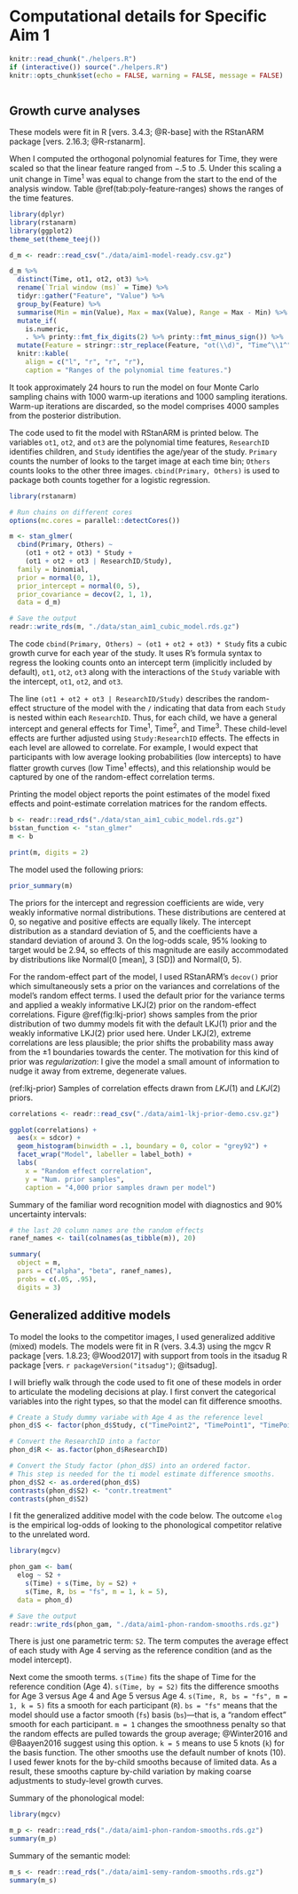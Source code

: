 Computational details for Specific Aim 1 {#aim1-gca-models}
========================================================================

```r
knitr::read_chunk("./helpers.R")
if (interactive()) source("./helpers.R")
knitr::opts_chunk$set(echo = FALSE, warning = FALSE, message = FALSE)
```

```r
```

Growth curve analyses
------------------------------------------------------------------------

These models were fit in R [vers. 3.4.3; @R-base] with the RStanARM package
[vers. 2.16.3; @R-rstanarm].

When I computed the orthogonal polynomial features for Time, they were
scaled so that the linear feature ranged from −.5 to .5. Under this
scaling a unit change in Time^1^ was equal to change from the start to
the end of the analysis window. Table \@ref(tab:poly-feature-ranges) shows
the ranges of the time features.

```r
library(dplyr)
library(rstanarm)
library(ggplot2)
theme_set(theme_teej())

d_m <- readr::read_csv("./data/aim1-model-ready.csv.gz")

d_m %>% 
  distinct(Time, ot1, ot2, ot3) %>% 
  rename(`Trial window (ms)` = Time) %>% 
  tidyr::gather("Feature", "Value") %>% 
  group_by(Feature) %>% 
  summarise(Min = min(Value), Max = max(Value), Range = Max - Min) %>% 
  mutate_if(
    is.numeric, 
    . %>% printy::fmt_fix_digits(2) %>% printy::fmt_minus_sign()) %>% 
  mutate(Feature = stringr::str_replace(Feature, "ot(\\d)", "Time^\\1^")) %>% 
  knitr::kable(
    align = c("l", "r", "r", "r"),
    caption = "Ranges of the polynomial time features.")
```

It took approximately 24 hours to run the model on four Monte Carlo
sampling chains with 1000 warm-up iterations and 1000 sampling
iterations. Warm-up iterations are discarded, so the model
comprises 4000 samples from the posterior distribution.

The code used to fit the model with RStanARM is printed below. The
variables `ot1`, `ot2`, and `ot3` are the polynomial time features,
`ResearchID` identifies children, and `Study` identifies the age/year of
the study. `Primary` counts the number of looks to the target image at
each time bin; `Others` counts looks to the other three images.
`cbind(Primary, Others)` is used to package both counts together for a
logistic regression.

```r
library(rstanarm)

# Run chains on different cores
options(mc.cores = parallel::detectCores())

m <- stan_glmer(
  cbind(Primary, Others) ~
    (ot1 + ot2 + ot3) * Study +
    (ot1 + ot2 + ot3 | ResearchID/Study),
  family = binomial,
  prior = normal(0, 1),
  prior_intercept = normal(0, 5),
  prior_covariance = decov(2, 1, 1),
  data = d_m)

# Save the output
readr::write_rds(m, "./data/stan_aim1_cubic_model.rds.gz")
```

The code `cbind(Primary, Others) ~ (ot1 + ot2 + ot3) * Study` fits a
cubic growth curve for each year of the study. It uses R's
formula syntax to regress the looking counts onto an intercept term
(implicitly included by default), `ot1`, `ot2`, `ot3` along with the
interactions of the `Study` variable with the intercept, `ot1`, `ot2`,
and `ot3`. 

The line `(ot1 + ot2 + ot3 | ResearchID/Study)` describes the
random-effect structure of the model with the `/` indicating that data
from each `Study` is nested within each `ResearchID`. Thus, for each
child, we have a general intercept and general effects for Time^1^,
Time^2^, and Time^3^. These child-level effects are further adjusted
using `Study:ResearchID` effects. The effects in each level are allowed
to correlate. For example, I would expect that participants with low
average looking probabilities (low intercepts) to have flatter growth
curves (low Time^1^ effects), and this relationship would be captured by
one of the random-effect correlation terms. 

Printing the model object reports the point estimates of the model fixed
effects and point-estimate correlation matrices for the random effects.

```r
b <- readr::read_rds("./data/stan_aim1_cubic_model.rds.gz")
b$stan_function <- "stan_glmer"
m <- b
```

```r
print(m, digits = 2)
```

The model used the following priors:

```r
prior_summary(m)
```

The priors for the intercept and regression coefficients are wide, very
weakly informative normal distributions. These distributions are
centered at 0, so negative and positive effects are equally likely. The
intercept distribution as a standard deviation of 5, and the
coefficients have a standard deviation of around 3. On the log-odds
scale, 95% looking to target would be 2.94, so effects of this magnitude
are easily accommodated by distributions like 
Normal(0 [mean], 3 [SD]) and Normal(0, 5).

For the random-effect part of the model, I used RStanARM's `decov()`
prior which simultaneously sets a prior on the variances and
correlations of the model's random effect terms. I used the default
prior for the variance terms and applied a weakly informative LKJ(2)
prior on the random-effect correlations. Figure \@ref(fig:lkj-prior)
shows samples from the prior distribution of two dummy models fit with
the default LKJ(1) prior and the weakly informative LKJ(2) prior used
here. Under LKJ(2), extreme correlations are less plausible; the prior
shifts the probability mass away from the ±1 boundaries towards the
center. The motivation for this kind of prior was *regularization*: I
give the model a small amount of information to nudge it away from
extreme, degenerate values.

(ref:lkj-prior) Samples of correlation effects drawn from *LKJ*(1) and *LKJ*(2) priors. 

```r
correlations <- readr::read_csv("./data/aim1-lkj-prior-demo.csv.gz")

ggplot(correlations) +
  aes(x = sdcor) +
  geom_histogram(binwidth = .1, boundary = 0, color = "grey92") +
  facet_wrap("Model", labeller = label_both) +
  labs(
    x = "Random effect correlation",
    y = "Num. prior samples",
    caption = "4,000 prior samples drawn per model")
```

Summary of the familiar word recognition model with diagnostics and 90%
uncertainty intervals:

```r
# the last 20 column names are the random effects
ranef_names <- tail(colnames(as_tibble(m)), 20)

summary(
  object = m, 
  pars = c("alpha", "beta", ranef_names),
  probs = c(.05, .95),
  digits = 3)
```





Generalized additive models
------------------------------------------------------------------------

To model the looks to the competitor images, I used generalized additive
(mixed) models. The models were fit in R (vers. 3.4.3) using the mgcv R
package [vers. 1.8.23; @Wood2017] with support from tools in the
itsadug R package [vers. `r packageVersion("itsadug")`; @itsadug].

I will briefly walk through the code used to fit one of these models in
order to articulate the modeling decisions at play. I first convert
the categorical variables into the right types, so that the model can 
fit difference smooths.

```r
# Create a Study dummy variabe with Age 4 as the reference level
phon_d$S <- factor(phon_d$Study, c("TimePoint2", "TimePoint1", "TimePoint3"))

# Convert the ResearchID into a factor
phon_d$R <- as.factor(phon_d$ResearchID)

# Convert the Study factor (phon_d$S) into an ordered factor.
# This step is needed for the ti model estimate difference smooths.
phon_d$S2 <- as.ordered(phon_d$S)
contrasts(phon_d$S2) <- "contr.treatment"
contrasts(phon_d$S2)
```

I fit the generalized additive model with the code below. The outcome
`elog` is the empirical log-odds of looking to the phonological
competitor relative to the unrelated word.

```r
library(mgcv)

phon_gam <- bam(
  elog ~ S2 +
    s(Time) + s(Time, by = S2) +
    s(Time, R, bs = "fs", m = 1, k = 5),
  data = phon_d)

# Save the output
readr::write_rds(phon_gam, "./data/aim1-phon-random-smooths.rds.gz")
```

There is just one parametric term: `S2`. The term computes the average
effect of each study with Age 4 serving as the reference condition (and
as the model intercept).

Next come the smooth terms. `s(Time)` fits the shape of Time for the
reference condition (Age 4). `s(Time, by = S2)` fits the difference
smooths for Age 3 versus Age 4 and Age 5 versus Age 4. 
`s(Time, R, bs = "fs", m = 1, k = 5)` fits a smooth for each participant
(`R`). `bs = "fs"` means that the model should use a factor smooth
(`fs`) basis (`bs`)---that is, a "random effect" smooth for each
participant. `m = 1` changes the smoothness penalty so that the
random effects are pulled towards the group average; @Winter2016 and
@Baayen2016 suggest using this option. `k = 5` means to use 5 knots (`k`)
for the basis function. The other smooths use the default number of
knots (10). I used fewer knots for the by-child smooths because of
limited data. As a result, these smooths capture by-child variation by
making coarse adjustments to study-level growth curves. 

Summary of the phonological model:

```r
library(mgcv)
```

```r
m_p <- readr::read_rds("./data/aim1-phon-random-smooths.rds.gz")
summary(m_p)
```

Summary of the semantic model:

```r
m_s <- readr::read_rds("./data/aim1-semy-random-smooths.rds.gz")
summary(m_s)
```

